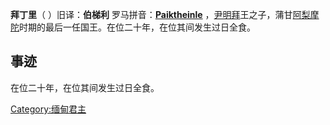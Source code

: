{{expand|time=2011-06-08T11:54:09+00:00}}
{{unreferenced|time=2011-06-08T11:54:09+00:00}}
'''拜丁里'''（{{lang-my|ပိုက်သေဉ်လည်၊}} {{Bd|283年||344年}}）旧译：'''伯梯利'''  罗马拼音：'''[[Paiktheinle|Paiktheinle]]''' ，[[尹明拜|尹明拜]]王之子，蒲甘[[阿梨摩陀|阿梨摩陀]]时期的最后一任国王。在位二十年，在位其间发生过日全食。
==事迹==
在位二十年，在位其间发生过日全食。

{{start box}}
{{s-before|[[尹明拜|尹明拜]]}}
{{s-title|[[蒲甘王朝|阿梨摩陀国君主]]|324年-344年}}
{{s-after|[[丁里姜|丁里姜]]}}
{{end box}}

[[Category:缅甸君主|Category:缅甸君主]]